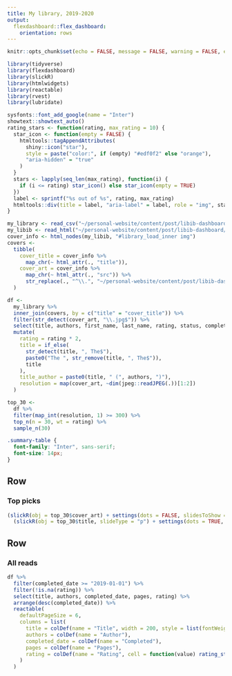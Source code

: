 ```yaml
---
title: My library, 2019-2020
output: 
  flexdashboard::flex_dashboard:
    orientation: rows
---
```


```r
knitr::opts_chunk$set(echo = FALSE, message = FALSE, warning = FALSE, error = FALSE)

library(tidyverse)
library(flexdashboard)
library(slickR)
library(htmlwidgets)
library(reactable)
library(rvest)
library(lubridate)

sysfonts::font_add_google(name = "Inter") 
showtext::showtext_auto()
rating_stars <- function(rating, max_rating = 10) {
  star_icon <- function(empty = FALSE) {
    htmltools::tagAppendAttributes(
      shiny::icon("star"),
      style = paste("color:", if (empty) "#edf0f2" else "orange"),
      "aria-hidden" = "true"
    )
  }
  stars <- lapply(seq_len(max_rating), function(i) {
    if (i <= rating) star_icon() else star_icon(empty = TRUE)
  })
  label <- sprintf("%s out of %s", rating, max_rating)
  htmltools::div(title = label, "aria-label" = label, role = "img", stars)
}

my_library <- read_csv("~/personal-website/content/post/libib-dashboard/data/libib_export.csv")
my_libib <- read_html("~/personal-website/content/post/libib-dashboard/data/libib_site.html")
cover_info <- html_nodes(my_libib, "#library_load_inner img") 
covers <- 
  tibble(
    cover_title = cover_info %>% 
      map_chr(~ html_attr(., "title")),
    cover_art = cover_info %>% 
      map_chr(~ html_attr(., "src")) %>% 
      str_replace(., "^\\.", "~/personal-website/content/post/libib-dashboard/data") 
  )

df <- 
  my_library %>% 
  inner_join(covers, by = c("title" = "cover_title")) %>% 
  filter(str_detect(cover_art, "\\.jpg$")) %>% 
  select(title, authors, first_name, last_name, rating, status, completed_date, began_date, pages, cover_art) %>% 
  mutate(
    rating = rating * 2,
    title = if_else(
      str_detect(title, ", The$"),
      paste0("The ", str_remove(title, ", The$")),
      title
    ),
    title_author = paste0(title, " (", authors, ")"),
    resolution = map(cover_art, ~dim(jpeg::readJPEG(.))[1:2])
  )

top_30 <- 
  df %>% 
  filter(map_int(resolution, 1) >= 300) %>% 
  top_n(n = 30, wt = rating) %>% 
  sample_n(30)
```

```css
.summary-table {
  font-family: "Inter", sans-serif;
  font-size: 14px;
}
```

Row
-------------------------------------

### Top picks
    
```r
(slickR(obj = top_30$cover_art) + settings(dots = FALSE, slidesToShow = 1, arrows = FALSE, autoplay = TRUE)) %synch%
  (slickR(obj = top_30$title, slideType = "p") + settings(dots = TRUE, slidesToShow = 1, autoplay = TRUE)) 
```

Row
-------------------------------------

### All reads

```r
df %>% 
  filter(completed_date >= "2019-01-01") %>% 
  filter(!is.na(rating)) %>% 
  select(title, authors, completed_date, pages, rating) %>% 
  arrange(desc(completed_date)) %>% 
  reactable(
    defaultPageSize = 6,
    columns = list(
      title = colDef(name = "Title", width = 200, style = list(fontWeight = "bold")),
      authors = colDef(name = "Author"),
      completed_date = colDef(name = "Completed"),
      pages = colDef(name = "Pages"),
      rating = colDef(name = "Rating", cell = function(value) rating_stars(value), align = "left", width = 200)
    )
  )
```

